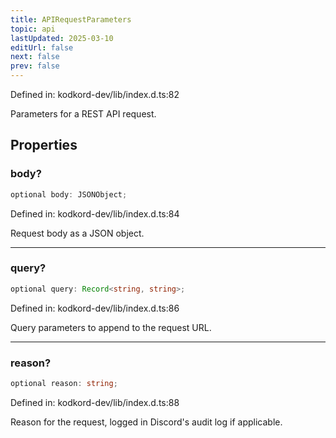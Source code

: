 ```yaml
---
title: APIRequestParameters
topic: api
lastUpdated: 2025-03-10
editUrl: false
next: false
prev: false
---
```


Defined in: kodkord-dev/lib/index.d.ts:82

Parameters for a REST API request.

## Properties

### body?

```ts
optional body: JSONObject;
```

Defined in: kodkord-dev/lib/index.d.ts:84

Request body as a JSON object.

***

### query?

```ts
optional query: Record<string, string>;
```

Defined in: kodkord-dev/lib/index.d.ts:86

Query parameters to append to the request URL.

***

### reason?

```ts
optional reason: string;
```

Defined in: kodkord-dev/lib/index.d.ts:88

Reason for the request, logged in Discord's audit log if applicable.
